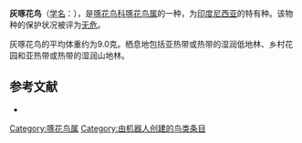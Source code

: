 {{Speciesbox
| name = 灰啄花鸟
| image = 
| status = LC | status_system = IUCN3.1
| genus = Dicaeum
| species = vulneratum
| authority = [[阿尔弗雷德·拉塞尔·华莱士|Wallace]], 1863
| range_map= 
}}

'''灰啄花鸟'''（[[学名|学名]]：{{lang|la|''Dicaeum vulneratum''}}），是[[啄花鸟科|啄花鸟科]][[啄花鸟属|啄花鸟属]]的一种，为[[印度尼西亚|印度尼西亚]]的特有种。该物种的保护状况被评为[[无危|无危]]。

灰啄花鸟的平均体重约为9.0克。栖息地包括亚热带或热带的湿润低地林、乡村花园和亚热带或热带的湿润山地林。

== 参考文献 ==
*{{cite web|url=http://www.birdlife.org/datazone/speciesfactsheet.php?id=8213&m=0|title=Dicaeum vulneratum|publisher=[[国际鸟盟|BirdLife.org]]|accessdate=2011-06-27|archive-date=2016-03-04|archive-url=https://web.archive.org/web/20160304142120/http://www.birdlife.org/datazone/speciesfactsheet.php?id=8213&m=0|dead-url=no}}

{{taxonbar}}

[[Category:啄花鸟属|Category:啄花鸟属]]
[[Category:由机器人创建的鸟类条目|Category:由机器人创建的鸟类条目]]


{{bird-stub}}